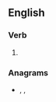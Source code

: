 ==English==

===Verb===
{{head|en|present participle}}

# {{present participle of|perempt|lang=en|nocat=1}}

===Anagrams===
* {{l|en|preempting}}, {{l|en|pre-empting}}, {{l|en|preëmpting}}